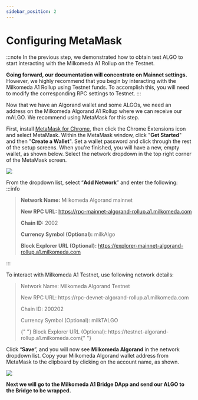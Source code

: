```yaml
---
sidebar_position: 2
---
```



# Configuring MetaMask

:::note
In the previous step, we demonstrated how to obtain test ALGO to start interacting with the Milkomeda A1 Rollup on the Testnet. 

**Going forward, our documentation will concentrate on Mainnet settings.** However, we highly recommend that you begin by interacting with the Milkomeda A1 Rollup using Testnet funds. To accomplish this, you will need to modify the corresponding RPC settings to Testnet.
:::

Now that we have an Algorand wallet and some ALGOs, we need an address on the Milkomeda Algorand A1 Rollup where we can receive our mALGO. We recommend using MetaMask for this step.

First, install [MetaMask for Chrome](https://chrome.google.com/webstore/detail/metamask/nkbihfbeogaeaoehlefnkodbefgpgknn), then click the Chrome Extensions icon <img src={puzzleIcon} alt="" className="img-icon" /> and select MetaMask. Within the MetaMask window, click "**Get Started**" and then "**Create a Wallet**". Set a wallet password and click through the rest of the setup screens. When you're finished, you will have a new, empty wallet, as shown below. Select the network dropdown in the top right corner of the MetaMask screen.

![](/img/algorand-eth.png)

From the dropdown list, select “**Add Network**” and enter the following:
:::info
> **Network Name:** Milkomeda Algorand mainnet
>
> **New RPC URL:** https://rpc-mainnet-algorand-rollup.a1.milkomeda.com 
>
> **Chain ID:** 2002
>
> **Currency Symbol (Optional):** milkAlgo
>
> **Block Explorer URL (Optional):** https://explorer-mainnet-algorand-rollup.a1.milkomeda.com
>
:::

To interact with Milkomeda A1 Testnet, use following network details:

>Network Name: Milkomeda Algorand Testnet
><p> New RPC URL: https://rpc-devnet-algorand-rollup.a1.milkomeda.com </p>
><p>Chain ID: 200202</p>
><p>Currency Symbol (Optional): milkTALGO</p>
><p>
>  {" "}
>  Block Explorer URL (Optional): https://testnet-algorand-rollup.a1.milkomeda.com{" "}
></p>

Click “**Save**”, and you will now see **Milkomeda Algorand** in the network dropdown list. Copy your Milkomeda Algorand wallet address from MetaMask to the clipboard by clicking on the account name, as shown.

![](/img/algorand-milk.png)

**Next we will go to the Milkomeda A1 Bridge DApp and send our ALGO to the Bridge to be wrapped.**
